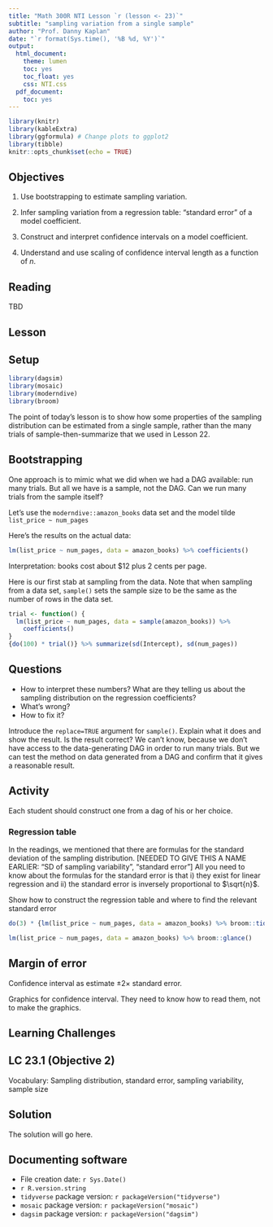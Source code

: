 ```yaml
---
title: "Math 300R NTI Lesson `r (lesson <- 23)`"
subtitle: "sampling variation from a single sample"
author: "Prof. Danny Kaplan"
date: "`r format(Sys.time(), '%B %d, %Y')`"
output:
  html_document:
    theme: lumen
    toc: yes
    toc_float: yes
    css: NTI.css
  pdf_document:
    toc: yes
---
```



```r
library(knitr)
library(kableExtra)
library(ggformula) # Change plots to ggplot2
library(tibble)
knitr::opts_chunk$set(echo = TRUE)
```

## Objectives


#. Use bootstrapping to estimate sampling variation.

#. Infer sampling variation from a regression table: "standard error" of a model coefficient.

#. Construct and interpret confidence intervals on a model coefficient.

#. Understand and use scaling of confidence interval length as a function of $n$.

## Reading

TBD


## Lesson

::: {.callout-tip icon=FALSE}
## Setup 

```r
library(dagsim)
library(mosaic)
library(moderndive)
library(broom)
```
:::



The point of today's lesson is to show how some properties of the sampling distribution can be estimated from a single sample, rather than the many trials of sample-then-summarize that we used in Lesson 22.

## Bootstrapping

One approach is to mimic what we did when we had a DAG available: run many trials. But all we have is a sample, not the DAG. Can we run many trials from the sample itself?

Let's use the `moderndive::amazon_books` data set and the model tilde `list_price ~ num_pages`

Here's the results on the actual data:
```r
lm(list_price ~ num_pages, data = amazon_books) %>% coefficients()
```
Interpretation: books cost about $12 plus 2 cents per page.

Here is our first stab at sampling from the data. Note that when sampling from a data set, `sample()` sets the sample size to be the same as the number of rows in the data set.
```r
trial <- function() {
  lm(list_price ~ num_pages, data = sample(amazon_books)) %>% 
    coefficients()
}
{do(100) * trial()} %>% summarize(sd(Intercept), sd(num_pages))
```
::: {.callout-note icon=false}
## Questions

- How to interpret these numbers? What are they telling us about the sampling distribution on the regression coefficients?
- What's wrong?
- How to fix it?
:::

Introduce the `replace=TRUE` argument for `sample()`. Explain what it does and show the result. 
Is the result correct? We can't know, because we don't have access to the data-generating DAG in order to run many trials. But we can test the method on data generated from a DAG and confirm that it gives a reasonable result.

::: {.callout-important icon=false}
## Activity

Each student should construct one from a dag of his or her choice.
:::

### Regression table

In the readings, we mentioned that there are formulas for the standard deviation of the sampling distribution. [NEEDED TO GIVE THIS A NAME EARLIER: "SD of sampling variability", "standard error"] All you need to know about the formulas for the standard error is that i) they exist for linear regression and ii) the standard error is inversely proportional to $\sqrt{n}$.

Show how to construct the regression table and where to find the relevant standard error

```r
do(3) * {lm(list_price ~ num_pages, data = amazon_books) %>% broom::tidy()}
```

```r
lm(list_price ~ num_pages, data = amazon_books) %>% broom::glance()
```


## Margin of error

Confidence interval as estimate $\pm 2\times$ standard error.

Graphics for confidence interval. They need to know how to read them, not to make the graphics.

## Learning Challenges

:::: {.callout-note icon=false}
## LC 23.1 (Objective 2)

Vocabulary: Sampling distribution, standard error, sampling variability, sample size

::: {.callout-tip}
## Solution


The solution will go here.
:::
::::

## Documenting software

* File creation date: `r Sys.Date()`
* `r R.version.string`
* `tidyverse` package version: `r packageVersion("tidyverse")`
* `mosaic` package version: `r packageVersion("mosaic")`
* `dagsim` package version: `r packageVersion("dagsim")`

  

